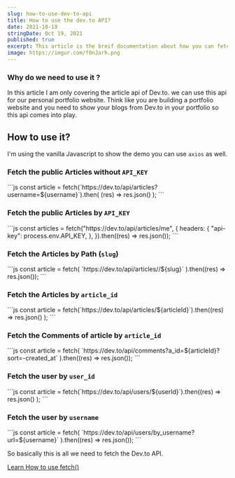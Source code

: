 ```yaml
---
slug: how-to-use-dev-to-api
title: How to use the dev.to API?
date: 2021-10-19
stringDate: Oct 19, 2021
published: true
excerpt: This article is the breif documentation about how you can fetch the data from the dev.to API
image: https://imgur.com/f0nJarh.png
---
```


### Why do we need to use it ?

In this article I am only covering the article api of Dev.to. we can use this api for our personal portfolio website. Think like you are building a portfolio website and you need to show your blogs from Dev.to in your portfolio so this api comes into play.

## How to use it?

I'm using the vanilla Javascript to show the demo you can use `axios` as well.

### Fetch the public Articles without `API_KEY`

<CodeTitle title="script.js" />
```js
const article = fetch(`https://dev.to/api/articles?username=${username}`).then(
  (res) => res.json()
);
```

### Fetch the public Articles by `API_KEY`

<CodeTitle title="script.js" />
```js
const articles = fetch("https://dev.to/api/articles/me", {
  headers: {
    "api-key": process.env.API_KEY,
  },
}).then((res) => res.json());
```

### Fetch the Articles by Path (`slug`)

<CodeTitle title="script.js" />
```js
const article = fetch(
  `https://dev.to/api/articles/<your_username>/${slug}`
).then((res) => res.json());
```

### Fetch the Articles by `article_id`

<CodeTitle title="script.js" />
```js
const article = fetch(`https://dev.to/api/articles/${articleId}`).then((res) =>
  res.json()
);
```

### Fetch the Comments of article by `article_id`

<CodeTitle title="script.js" />
```js
const article = fetch(
  `https://dev.to/api/comments?a_id=${articleId}?sort=-created_at`
).then((res) => res.json());
```

### Fetch the user by `user_id`

<CodeTitle title="script.js" />
```js
const article = fetch(`https://dev.to/api/users/${userId}`).then((res) =>
  res.json()
);
```

### Fetch the user by `username`

<CodeTitle title="script.js" />
```js
const article = fetch(
  `https://dev.to/api/users/by_username?url=${username}`
).then((res) => res.json());
```

So basically this is all we need to fetch the Dev.to API.

[Learn How to use fetch()](https://developer.mozilla.org/en-US/docs/Web/API/Fetch_API/Using_Fetch)
